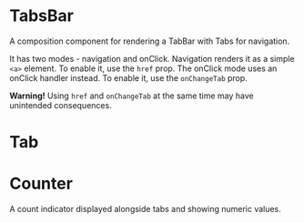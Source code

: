 
# TabsBar

A composition component for rendering a TabBar with Tabs for navigation.

It has two modes - navigation and onClick. Navigation renders it as a simple `<a>` element. To enable it, use the `href` prop. The onClick mode uses an onClick handler instead. To enable it, use the `onChangeTab` prop.

**Warning!** Using `href` and `onChangeTab` at the same time may have unintended consequences.

# Tab

<ArgTypes of={Tab} />

# Counter

A count indicator displayed alongside tabs and showing numeric values.

<ArgTypes of={Counter} />
